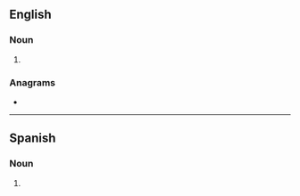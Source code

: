 {{also|débutantes|debûtantes}}
==English==

===Noun===
{{head|en|noun plural form}}

# {{plural of|debutante|lang=en}}

===Anagrams===
* {{anagrams|en|subdentate}}

----

==Spanish==

===Noun===
{{head|es|noun form}}

# {{plural of|debutante|lang=es}}